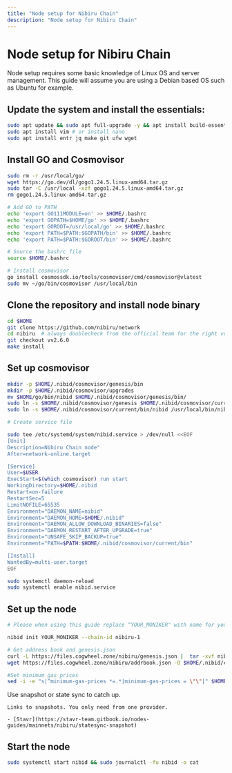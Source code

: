 ```yaml
---
title: "Node setup for Nibiru Chain"
description: "Node setup for Nibiru Chain"
---
```


# Node setup for Nibiru Chain

Node setup requires some basic knowledge of Linux OS and server management. This guide will assume
you are using a Debian based OS such as Ubuntu for example.

## Update the system and install the essentials:

```bash
sudo apt update && sudo apt full-upgrade -y && apt install build-essential 
sudo apt install vim # or install nano
sudo apt install entr jq make git ufw wget 
```

## Install GO and Cosmovisor

```bash
sudo rm -r /usr/local/go/
wget https://go.dev/dl/gogo1.24.5.linux-amd64.tar.gz
sudo tar -C /usr/local -xzf gogo1.24.5.linux-amd64.tar.gz
rm gogo1.24.5.linux-amd64.tar.gz

# Add GO to PATH
echo 'export GO111MODULE=on' >> $HOME/.bashrc
echo 'export GOPATH=$HOME/go' >> $HOME/.bashrc
echo 'export GOROOT=/usr/local/go' >> $HOME/.bashrc
echo 'export PATH=$PATH:$GOPATH/bin' >> $HOME/.bashrc
echo 'export PATH=$PATH:$GOROOT/bin' >> $HOME/.bashrc

# Source the bashrc file
source $HOME/.bashrc

# Install cosmovisor
go install cosmossdk.io/tools/cosmovisor/cmd/cosmovisor@vlatest
sudo mv ~/go/bin/cosmovisor /usr/local/bin
```

## Clone the repository and install node binary

```bash
cd $HOME 
git clone https://github.com/nibiru/network
cd nibiru  # always doublecheck from the official team for the right version
git checkout vv2.6.0
make install
```

## Set up cosmovisor

```bash 
mkdir -p $HOME/.nibid/cosmovisor/genesis/bin
mkdir -p $HOME/.nibid/cosmovisor/upgrades
mv $HOME/go/bin/nibid $HOME/.nibid/cosmovisor/genesis/bin/
sudo ln -s $HOME/.nibid/cosmovisor/genesis $HOME/.nibid/cosmovisor/current -f
sudo ln -s $HOME/.nibid/cosmovisor/current/bin/nibid /usr/local/bin/nibid -f

# Create service file

sudo tee /etc/systemd/system/nibid.service > /dev/null <<EOF
[Unit]
Description=Nibiru Chain node"
After=network-online.target

[Service]
User=$USER
ExecStart=$(which cosmovisor) run start
WorkingDirectory=$HOME/.nibid
Restart=on-failure 
RestartSec=5
LimitNOFILE=65535
Environment="DAEMON_NAME=nibid"
Environment="DAEMON_HOME=$HOME/.nibid"
Environment="DAEMON_ALLOW_DOWNLOAD_BINARIES=false"
Environment="DAEMON_RESTART_AFTER_UPGRADE=true"
Environment="UNSAFE_SKIP_BACKUP=true"
Environment="PATH=$PATH:$HOME/.nibid/cosmovisor/current/bin"

[Install]
WantedBy=multi-user.target
EOF

sudo systemctl daemon-reload
sudo systemctl enable nibid.service
```

## Set up the node 

```bash
# Please when using this guide replace “YOUR_MONIKER" with name for your node.

nibid init YOUR_MONIKER --chain-id nibiru-1

# Get address book and genesis.json
curl -L https://files.cogwheel.zone/nibiru/genesis.json |  tar -xvf nibiru_genesis.tar.xz -C $HOME/.nibid/config/genesis.json
wget https://files.cogwheel.zone/nibiru/addrbook.json -O $HOME/.nibid/config/addrbook.json

#Set minimum gas prices
sed -i -e "s|^minimum-gas-prices *=.*|minimum-gas-prices = \"\"|" $HOME/.nibid/config/app.toml
```

Use snapshot or state sync to catch up.
``` 
Links to snapshots. You only need from one provider.

- [Stavr](https://stavr-team.gitbook.io/nodes-guides/mainnets/nibiru/statesync-snapshot)
```

## Start the node

```bash
sudo systemctl start nibid && sudo journalctl -fu nibid -o cat
```